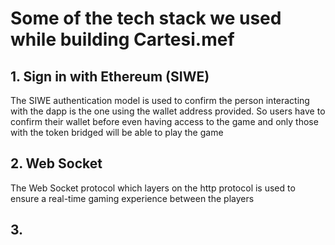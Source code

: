 # Some of the tech stack we used while building Cartesi.mef

## 1. Sign in with Ethereum (SIWE)

The SIWE authentication model is used to confirm the person interacting with the dapp is the one using the wallet address provided. So users have to confirm their wallet before even having access to the game and only those with the token bridged will be able to play the game

## 2. Web Socket 

The Web Socket protocol which layers on the http protocol is used to ensure a real-time gaming experience between the players 

## 3. 